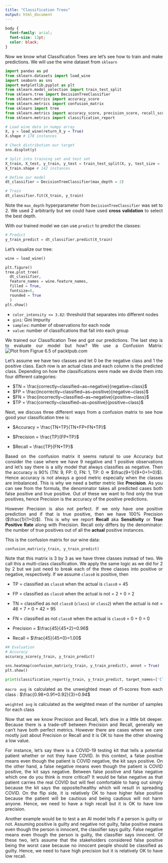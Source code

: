 ```yaml
---
title: "Classification Trees"
output: html_document
---
```


```css
body {
  font-family: arial;
  font-size: 13pt;
  color: black;
}
```

<style> body {text-align: justify} </style>

Now we know what Classification Trees are let's see how to train and make predictions. We will use the wine dataset from `sklearn`
```python
import pandas as pd
from sklearn.datasets import load_wine
import seaborn as sns
import matplotlib.pyplot as plt
from sklearn.model_selection import train_test_split
from sklearn.tree import DecisionTreeClassifier
from sklearn.metrics import accuracy_score
from sklearn.metrics import confusion_matrix
from sklearn import tree
from sklearn.metrics import accuracy_score, precision_score, recall_score, f1_score
from sklearn.metrics import classification_report

# Load wine data in numpy array
X, y = load_wine(return_X_y = True)
X.shape # 178 instances

# Check distribution our target
sns.displot(y)

# Split into training set and test set
X_train, X_test, y_train, y_test = train_test_split(X, y, test_size = .20, random_state=0)
X_train.shape # 142 instances

# Define our model
dt_classifier = DecisionTreeClassifier(max_depth = 2) 

# Train
dt_classifier.fit(X_train, y_train) 
```

Note the `max_depth` hyperparameter from `DecisionTreeClassifier` was set to 2. We used 2 arbitrarily but we could have used **cross validation** to select the best depth.

With our trained model we can use `predict` to predict the classes:
```python
# Predict
y_train_predict = dt_classifier.predict(X_train) 
```

Let's visualize our tree:
```python
wine = load_wine()

plt.figure()
tree.plot_tree(
  dt_classifier,
  feature_names = wine.feature_names,
  filled = True, 
  fontsize=6, 
  rounded = True
  )
plt.show()
```

* `color_intensity <= 3.82`: threshold that separates into different nodes
* `gini`: Gini Impurity
* `samples`: number of observations for each node
* `value`: number of classifications that fall into each group

We trained our Classification Tree and got our predictions. The last step is to evaluate our model but how? We use a Confusion Matrix: 
![Plot from Figrue 6.5 of packtpub.com](imgs/classtree_img1.png)

Let's assume we have two classes and let 0 be the negative class and 1 the positive class. Each row is an actual class and each column is the predicted class. Depending on how the classifications were made we divide them into four different categories:

* $TN = \frac{correctly~classified~as~negative}{negative~class}$
* $FP = \frac{incorrectly~classified~as~positive}{negative~class}$
* $FN = \frac{incorrectly~classified~as~negative}{positive~class}$
* $TP = \frac{correctly~classified~as~positive}{positive~class}$

Next, we discuss three different ways from a confusion matrix to see how good your classification tree is:

* $Accuracy = \frac{TN+TP}{TN+FP+FN+TP}$

* $Precision = \frac{TP}{FP+TP}$

* $Recall = \frac{TP}{FN+TP}$

Based on the confusion matrix it seems natural to use Accuracy but consider the case where we have 9 negative and 1 positive observations and let's say there is a silly model that always classifies as negative. Then the accuracy is 90% (TN: 9, FP: 0, FN: 1, TP: 0 => $\frac{9+1}{9+0+1+0}$). Hence accuracy is not always a good metric especially when the classes are imbalanced. This is why we need a better metric like **Precision**. As you can see from the formula, the denominator takes all predicted cases both false positive and true positive. Out of these we want to find only the true positives, hence Precision is the accuracy of the positive predictions. 

However Precision is also not perfect. If we only have one positive prediction and if that is true positive, then we have 100% Precision ($\frac{1}{1+0}$). This is why we report **Recall** aka **Sensitivity** or **True Positive Rate** along with Precision. Recall only differs by the denominator: the number of true positives out of all the **actual** positive instances. 

This is the confusion matrix for our wine data:
```python
confusion_matrix(y_train, y_train_predict)
```
Note that this matrix is 3 by 3 as we have three classes instead of two. We call this a multi-class classification. We apply the same logic as we did for 2 by 2 but we just need to break each of the three classes into positive or negative, respectively. If we assume `class0` is positive, then 

* TP = classified as `class0` when the actual is `class0` = 45
* FP = classified as `class0` when the actual is not = 2 + 0 = 2
* TN = classified as not `class0` (`class1` or `class2`) when the actual is not = 46 + 7 + 0 + 42 = 95
* FN = classified as not `class0` when the actual is `class0` = 0 + 0 = 0

* Precision = $\frac{45}{45+2}=0.96$
* Recall = $\frac{45}{45+0}=1.00$

```python
## Evaluation
# Accuracy
accuracy_score(y_train, y_train_predict) 

sns.heatmap(confusion_matrix(y_train, y_train_predict), annot = True)
plt.show()

print(classification_report(y_train, y_train_predict, target_names=['Class 0', 'Class 1', 'Class 2']))

```

`macro avg` is calculated as the unweighted mean of f1-scores from each class : $\frac{0.98+0.91+0.92}{3}=0.94$

`weighted avg` is calculated as the weighted mean of the number of samples for each class

Now that we we know Precision and Recall, let's dive in a little bit deeper. Because there is a trade-off between Precision and Recall, generally we can't have both perfect metrics. However there are cases where we care mostly just about Precision or Recall and it is OK to have the other showing a low value. 

For instance, let's say there is a COVID-19 testing kit that tells a potential patient whether or not they have COVID. In this context, a false positive means even though the patient is COVID negative, the kit says positive. On the other hand, a false negative means even though the patient is COVID positive, the kit says negative. Between false positive and false negative which one do you think is more critical? It would be false negative as that patient carries the real COVID but will feel comfortable to hang out simply because the kit says the opposite/healthy which will result in spreading COVID. On the flip side, it is relatively OK to have higher false positive because the patient will be cautious and being cautious will not harm anyone. Hence, we need to have a high recall but it is OK to have low precision. 

Another example would be to test a an AI model tells if a person is guilty or not. Assuming positive is guilty and negative not guilty, false positive means even though the person is innocent, the classifier says guilty. False negative means even though the person is guilty, the classifier says innocent. Of these two, let's assume that the stakeholders considered false positive being the worst case because no innocent people should be classified as guilty. Hence, we need to have high precision but it is relatively OK  to have low recall. 

